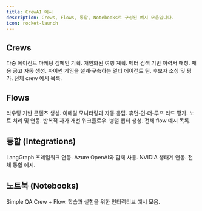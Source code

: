 ```yaml
---
title: CrewAI 예시
description: Crews, Flows, 통합, Notebooks로 구성된 예시 모음입니다.
icon: rocket-launch
---
```


## Crews

<CardGroup cols={3}>
  <Card title="마케팅 전략" icon="bullhorn" href="https://github.com/crewAIInc/crewAI-examples/tree/main/crews/marketing_strategy">
    다중 에이전트 마케팅 캠페인 기획.
  </Card>
  <Card title="깜짝 여행" icon="plane" href="https://github.com/crewAIInc/crewAI-examples/tree/main/crews/surprise_trip">
    개인화된 여행 계획.
  </Card>
  <Card title="프로필-포지션 매칭" icon="id-card" href="https://github.com/crewAIInc/crewAI-examples/tree/main/crews/match_profile_to_positions">
    벡터 검색 기반 이력서 매칭.
  </Card>
  <Card title="채용 공고" icon="newspaper" href="https://github.com/crewAIInc/crewAI-examples/tree/main/crews/job-posting">
    채용 공고 자동 생성.
  </Card>
  <Card title="게임 빌더 Crew" icon="gamepad" href="https://github.com/crewAIInc/crewAI-examples/tree/main/crews/game-builder-crew">
    파이썬 게임을 설계·구축하는 멀티 에이전트 팀.
  </Card>
  <Card title="리크루팅" icon="user-group" href="https://github.com/crewAIInc/crewAI-examples/tree/main/crews/recruitment">
    후보자 소싱 및 평가.
  </Card>
  <Card title="모든 Crews 보기" icon="users" href="https://github.com/crewAIInc/crewAI-examples/tree/main/crews">
    전체 crew 예시 목록.
  </Card>
</CardGroup>

## Flows

<CardGroup cols={3}>
  <Card title="Content Creator Flow" icon="pen" href="https://github.com/crewAIInc/crewAI-examples/tree/main/flows/content_creator_flow">
    라우팅 기반 콘텐츠 생성.
  </Card>
  <Card title="이메일 자동 응답" icon="envelope" href="https://github.com/crewAIInc/crewAI-examples/tree/main/flows/email_auto_responder_flow">
    이메일 모니터링과 자동 응답.
  </Card>
  <Card title="리드 점수 Flow" icon="chart-line" href="https://github.com/crewAIInc/crewAI-examples/tree/main/flows/lead_score_flow">
    휴먼‑인‑더‑루프 리드 평가.
  </Card>
  <Card title="미팅 어시스턴트 Flow" icon="calendar" href="https://github.com/crewAIInc/crewAI-examples/tree/main/flows/meeting_assistant_flow">
    노트 처리 및 연동.
  </Card>
  <Card title="Self Evaluation Loop" icon="rotate" href="https://github.com/crewAIInc/crewAI-examples/tree/main/flows/self_evaluation_loop_flow">
    반복적 자가 개선 워크플로우.
  </Card>
  <Card title="책 쓰기 (Flows)" icon="book" href="https://github.com/crewAIInc/crewAI-examples/tree/main/flows/write_a_book_with_flows">
    병렬 챕터 생성.
  </Card>
  <Card title="모든 Flows 보기" icon="diagram-project" href="https://github.com/crewAIInc/crewAI-examples/tree/main/flows">
    전체 flow 예시 목록.
  </Card>
</CardGroup>

## 통합 (Integrations)

<CardGroup cols={3}>
  <Card title="CrewAI ↔ LangGraph" icon="link" href="https://github.com/crewAIInc/crewAI-examples/tree/main/integrations/crewai-langgraph">
    LangGraph 프레임워크 연동.
  </Card>
  <Card title="Azure OpenAI" icon="cloud" href="https://github.com/crewAIInc/crewAI-examples/tree/main/integrations/azure_model">
    Azure OpenAI와 함께 사용.
  </Card>
  <Card title="NVIDIA 모델" icon="microchip" href="https://github.com/crewAIInc/crewAI-examples/tree/main/integrations/nvidia_models">
    NVIDIA 생태계 연동.
  </Card>
  <Card title="모든 통합 보기" icon="puzzle-piece" href="https://github.com/crewAIInc/crewAI-examples/tree/main/integrations">
    전체 통합 예시.
  </Card>
</CardGroup>

## 노트북 (Notebooks)

<CardGroup cols={2}>
  <Card title="Simple QA Crew + Flow" icon="book" href="https://github.com/crewAIInc/crewAI-examples/tree/main/Notebooks/Simple%20QA%20Crew%20%2B%20Flow">
    Simple QA Crew + Flow.
  </Card>
  <Card title="모든 노트북" icon="book" href="https://github.com/crewAIInc/crewAI-examples/tree/main/Notebooks">
    학습과 실험을 위한 인터랙티브 예시 모음.
  </Card>
</CardGroup>
